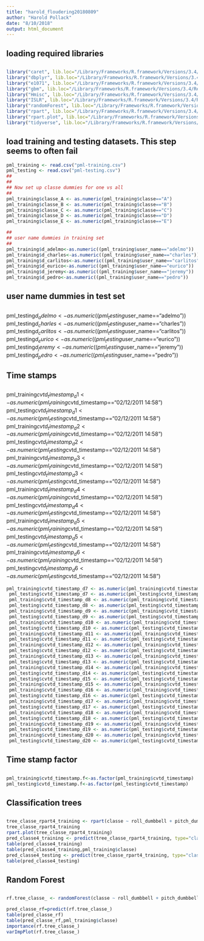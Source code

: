 ```yaml
---
title: "harold_floudering20180809"
author: "Harold Pollack"
date: "8/10/2018"
output: html_document
---
```


##
##   loading required libraries
##

```r
library("caret", lib.loc="/Library/Frameworks/R.framework/Versions/3.4/Resources/library")
library("dbplyr", lib.loc="/Library/Frameworks/R.framework/Versions/3.4/Resources/library")
library("e1071", lib.loc="/Library/Frameworks/R.framework/Versions/3.4/Resources/library")
library("gbm", lib.loc="/Library/Frameworks/R.framework/Versions/3.4/Resources/library")
library("Hmisc", lib.loc="/Library/Frameworks/R.framework/Versions/3.4/Resources/library")
library("ISLR", lib.loc="/Library/Frameworks/R.framework/Versions/3.4/Resources/library")
library("randomForest", lib.loc="/Library/Frameworks/R.framework/Versions/3.4/Resources/library")
library("rpart", lib.loc="/Library/Frameworks/R.framework/Versions/3.4/Resources/library")
library("rpart.plot", lib.loc="/Library/Frameworks/R.framework/Versions/3.4/Resources/library")
library("tidyverse", lib.loc="/Library/Frameworks/R.framework/Versions/3.4/Resources/library")
```

##
## load training and testing datasets. This step seems to often fail
```R
pml_training <- read.csv("pml-training.csv")
pml_testing <- read.csv("pml-testing.csv")
##
##
## Now set up classe dummies for one vs all
##
pml_training$classe_A <- as.numeric(pml_training$classe=="A")
pml_training$classe_B <- as.numeric(pml_training$classe=="B")
pml_training$classe_C <- as.numeric(pml_training$classe=="C")
pml_training$classe_D <- as.numeric(pml_training$classe=="D")
pml_training$classe_E <- as.numeric(pml_training$classe=="E")
```

```R
##
## user name dummies in training set
##
pml_training$d_adelmo<-as.numeric((pml_training$user_name=="adelmo"))
pml_training$d_charles<-as.numeric((pml_training$user_name=="charles"))
pml_training$d_carlitos<-as.numeric((pml_training$user_name=="carlitos"))
pml_training$d_eurico<-as.numeric((pml_training$user_name=="eurico"))
pml_training$d_jeremy<-as.numeric((pml_training$user_name=="jeremy"))
pml_training$d_pedro<-as.numeric((pml_training$user_name=="pedro"))
```

##
## user name dummies in test set
##

pml_testing$d_adelmo<-as.numeric((pml_testing$user_name=="adelmo"))
pml_testing$d_charles<-as.numeric((pml_testing$user_name=="charles"))
pml_testing$d_carlitos<-as.numeric((pml_testing$user_name=="carlitos"))
pml_testing$d_eurico<-as.numeric((pml_testing$user_name=="eurico"))
pml_testing$d_jeremy<-as.numeric((pml_testing$user_name=="jeremy"))
pml_testing$d_pedro<-as.numeric((pml_testing$user_name=="pedro"))

##
## Time stamps
##

pml_training$cvtd_timestamp_d1 <- as.numeric(pml_training$cvtd_timestamp=="02/12/2011 14:58")    
 pml_testing$cvtd_timestamp_d1 <- as.numeric(pml_testing$cvtd_timestamp=="02/12/2011 14:58")    
pml_training$cvtd_timestamp_d2 <- as.numeric(pml_training$cvtd_timestamp=="02/12/2011 14:58")    
 pml_testing$cvtd_timestamp_d2 <- as.numeric(pml_testing$cvtd_timestamp=="02/12/2011 14:58")    
pml_training$cvtd_timestamp_d3 <- as.numeric(pml_training$cvtd_timestamp=="02/12/2011 14:58")    
 pml_testing$cvtd_timestamp_d3 <- as.numeric(pml_testing$cvtd_timestamp=="02/12/2011 14:58")    
pml_training$cvtd_timestamp_d4 <- as.numeric(pml_training$cvtd_timestamp=="02/12/2011 14:58")    
 pml_testing$cvtd_timestamp_d4 <- as.numeric(pml_testing$cvtd_timestamp=="02/12/2011 14:58")    
pml_training$cvtd_timestamp_d5 <- as.numeric(pml_training$cvtd_timestamp=="02/12/2011 14:58")    
 pml_testing$cvtd_timestamp_d5 <- as.numeric(pml_testing$cvtd_timestamp=="02/12/2011 14:58")    
pml_training$cvtd_timestamp_d6 <- as.numeric(pml_training$cvtd_timestamp=="02/12/2011 14:58")    
 pml_testing$cvtd_timestamp_d6 <- as.numeric(pml_testing$cvtd_timestamp=="02/12/2011 14:58")    

```R
pml_training$cvtd_timestamp_d7 <- as.numeric(pml_training$cvtd_timestamp=="02/12/2011 14:58")    
 pml_testing$cvtd_timestamp_d7 <- as.numeric(pml_testing$cvtd_timestamp=="02/12/2011 14:58")    
 pml_training$cvtd_timestamp_d8 <- as.numeric(pml_training$cvtd_timestamp=="02/12/2011 14:59") 
 pml_testing$cvtd_timestamp_d8 <- as.numeric(pml_testing$cvtd_timestamp=="02/12/2011 14:59") 
 pml_training$cvtd_timestamp_d9 <- as.numeric(pml_training$cvtd_timestamp=="05/12/2011 11:23") 
 pml_testing$cvtd_timestamp_d9 <- as.numeric(pml_testing$cvtd_timestamp=="05/12/2011 11:23") 
 pml_training$cvtd_timestamp_d10 <- as.numeric(pml_training$cvtd_timestamp=="05/12/2011 11:24") 
 pml_testing$cvtd_timestamp_d10 <- as.numeric(pml_testing$cvtd_timestamp=="05/12/2011 11:24") 
 pml_training$cvtd_timestamp_d11 <- as.numeric(pml_training$cvtd_timestamp=="05/12/2011 11:25") 
 pml_testing$cvtd_timestamp_d11 <- as.numeric(pml_testing$cvtd_timestamp=="05/12/2011 11:25") 
 pml_training$cvtd_timestamp_d12 <- as.numeric(pml_training$cvtd_timestamp=="05/12/2011 14:22") 
 pml_testing$cvtd_timestamp_d12 <- as.numeric(pml_testing$cvtd_timestamp=="05/12/2011 14:22") 
 pml_training$cvtd_timestamp_d13 <- as.numeric(pml_training$cvtd_timestamp=="05/12/2011 14:23") 
 pml_testing$cvtd_timestamp_d13 <- as.numeric(pml_testing$cvtd_timestamp=="05/12/2011 14:23") 
 pml_training$cvtd_timestamp_d14 <- as.numeric(pml_training$cvtd_timestamp=="05/12/2011 14:24") 
 pml_testing$cvtd_timestamp_d14 <- as.numeric(pml_testing$cvtd_timestamp=="05/12/2011 14:24") 
 pml_testing$cvtd_timestamp_d15 <- as.numeric(pml_testing$cvtd_timestamp=="28/11/2011 14:13") 
 pml_training$cvtd_timestamp_d15 <- as.numeric(pml_training$cvtd_timestamp=="28/11/2011 14:13") 
 pml_training$cvtd_timestamp_d16 <- as.numeric(pml_training$cvtd_timestamp=="28/11/2011 14:14") 
 pml_testing$cvtd_timestamp_d16 <- as.numeric(pml_testing$cvtd_timestamp=="28/11/2011 14:14") 
 pml_training$cvtd_timestamp_d17 <- as.numeric(pml_training$cvtd_timestamp=="28/11/2011 14:15") 
 pml_testing$cvtd_timestamp_d17 <- as.numeric(pml_testing$cvtd_timestamp=="28/11/2011 14:15") 
 pml_training$cvtd_timestamp_d18 <- as.numeric(pml_training$cvtd_timestamp=="30/11/2011 17:10") 
 pml_testing$cvtd_timestamp_d18 <- as.numeric(pml_testing$cvtd_timestamp=="30/11/2011 17:10") 
 pml_training$cvtd_timestamp_d19 <- as.numeric(pml_training$cvtd_timestamp=="30/11/2011 17:11") 
 pml_testing$cvtd_timestamp_d19 <- as.numeric(pml_testing$cvtd_timestamp=="30/11/2011 17:11") 
 pml_training$cvtd_timestamp_d20 <- as.numeric(pml_training$cvtd_timestamp=="30/11/2011 17:12") 
 pml_testing$cvtd_timestamp_d20 <- as.numeric(pml_testing$cvtd_timestamp=="30/11/2011 17:12")  
```

##
## Time stamp factor
##
```R
pml_training$cvtd_timestamp.f<-as.factor(pml_training$cvtd_timestamp)
pml_testing$cvtd_timestamp.f<-as.factor(pml_testing$cvtd_timestamp)
```

##
## Classification trees
##
```R
tree_classe_rpart4_training <- rpart(classe ~ roll_dumbbell + pitch_dumbbell+yaw_dumbbell+total_accel_belt+gyros_arm_x+gyros_arm_y+gyros_arm_z+magnet_forearm_x+magnet_forearm_y+magnet_forearm_z+d_adelmo+d_charles+d_carlitos+d_eurico+d_jeremy+cvtd_timestamp.f, data=pml_training)
tree_classe_rpart4_training
rpart.plot(tree_classe_rpart4_training)
pred_classe4_training <- predict(tree_classe_rpart4_training, type="class",data=pml_training)
table(pred_classe4_training)
table(pred_classe4_training,pml_training$classe)
pred_classe4_testing <- predict(tree_classe_rpart4_training, type="class",data=pml_testing)
table(pred_classe4_testing)
```

##
## Random Forest
##
```R
rf.tree_classe_ <- randomForest(classe ~ roll_dumbbell + pitch_dumbbell+yaw_dumbbell+total_accel_belt+gyros_arm_x+gyros_arm_y+gyros_arm_z+magnet_forearm_x+magnet_forearm_y+magnet_forearm_z+user_name+cvtd_timestamp.f, data=pml_training)

pred_classe_rf=predict(rf.tree_classe_)
table(pred_classe_rf)
table(pred_classe_rf,pml_training$classe)
importance(rf.tree_classe_)
varImpPlot(rf.tree_classe_)
```
